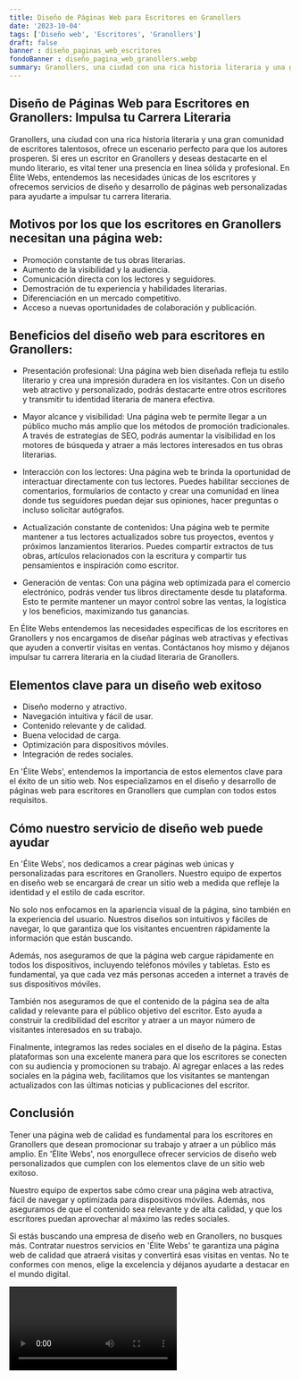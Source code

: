 ```yaml
---
title: Diseño de Páginas Web para Escritores en Granollers
date: '2023-10-04'
tags: ['Diseño web', 'Escritores', 'Granollers']
draft: false
banner : diseño_paginas_web_escritores
fondoBanner : diseño_pagina_web_granollers.webp
summary: Granollers, una ciudad con una rica historia literaria y una gran comunidad de escritores talentosos, ofrece un escenario perfecto para que los autores prosperen. Si eres un escritor en Granollers y deseas destacarte en el mundo literario, es vital tener una presencia en línea sólida y profesional. En Élite Webs, entendemos las necesidades únicas de los escritores y ofrecemos servicios de diseño y desarrollo de páginas web personalizadas para ayudarte a impulsar tu carrera literaria.
---
```


## Diseño de Páginas Web para Escritores en Granollers: Impulsa tu Carrera Literaria

Granollers, una ciudad con una rica historia literaria y una gran comunidad de escritores talentosos, ofrece un escenario perfecto para que los autores prosperen. Si eres un escritor en Granollers y deseas destacarte en el mundo literario, es vital tener una presencia en línea sólida y profesional. En Élite Webs, entendemos las necesidades únicas de los escritores y ofrecemos servicios de diseño y desarrollo de páginas web personalizadas para ayudarte a impulsar tu carrera literaria.

## Motivos por los que los escritores en Granollers necesitan una página web:

- Promoción constante de tus obras literarias.
- Aumento de la visibilidad y la audiencia.
- Comunicación directa con los lectores y seguidores.
- Demostración de tu experiencia y habilidades literarias.
- Diferenciación en un mercado competitivo.
- Acceso a nuevas oportunidades de colaboración y publicación.

## Beneficios del diseño web para escritores en Granollers:

- Presentación profesional: Una página web bien diseñada refleja tu estilo literario y crea una impresión duradera en los visitantes. Con un diseño web atractivo y personalizado, podrás destacarte entre otros escritores y transmitir tu identidad literaria de manera efectiva.

- Mayor alcance y visibilidad: Una página web te permite llegar a un público mucho más amplio que los métodos de promoción tradicionales. A través de estrategias de SEO, podrás aumentar la visibilidad en los motores de búsqueda y atraer a más lectores interesados en tus obras literarias.

- Interacción con los lectores: Una página web te brinda la oportunidad de interactuar directamente con tus lectores. Puedes habilitar secciones de comentarios, formularios de contacto y crear una comunidad en línea donde tus seguidores puedan dejar sus opiniones, hacer preguntas o incluso solicitar autógrafos.

- Actualización constante de contenidos: Una página web te permite mantener a tus lectores actualizados sobre tus proyectos, eventos y próximos lanzamientos literarios. Puedes compartir extractos de tus obras, artículos relacionados con la escritura y compartir tus pensamientos e inspiración como escritor.

- Generación de ventas: Con una página web optimizada para el comercio electrónico, podrás vender tus libros directamente desde tu plataforma. Esto te permite mantener un mayor control sobre las ventas, la logística y los beneficios, maximizando tus ganancias.

En Élite Webs entendemos las necesidades específicas de los escritores en Granollers y nos encargamos de diseñar páginas web atractivas y efectivas que ayuden a convertir visitas en ventas. Contáctanos hoy mismo y déjanos impulsar tu carrera literaria en la ciudad literaria de Granollers.

<GifSeo />

<Cta />

## Elementos clave para un diseño web exitoso

- Diseño moderno y atractivo.
- Navegación intuitiva y fácil de usar.
- Contenido relevante y de calidad.
- Buena velocidad de carga.
- Optimización para dispositivos móviles.
- Integración de redes sociales.

En 'Élite Webs', entendemos la importancia de estos elementos clave para el éxito de un sitio web. Nos especializamos en el diseño y desarrollo de páginas web para escritores en Granollers que cumplan con todos estos requisitos.

## Cómo nuestro servicio de diseño web puede ayudar

En 'Élite Webs', nos dedicamos a crear páginas web únicas y personalizadas para escritores en Granollers. Nuestro equipo de expertos en diseño web se encargará de crear un sitio web a medida que refleje la identidad y el estilo de cada escritor.

No solo nos enfocamos en la apariencia visual de la página, sino también en la experiencia del usuario. Nuestros diseños son intuitivos y fáciles de navegar, lo que garantiza que los visitantes encuentren rápidamente la información que están buscando.

Además, nos aseguramos de que la página web cargue rápidamente en todos los dispositivos, incluyendo teléfonos móviles y tabletas. Esto es fundamental, ya que cada vez más personas acceden a internet a través de sus dispositivos móviles.

También nos aseguramos de que el contenido de la página sea de alta calidad y relevante para el público objetivo del escritor. Esto ayuda a construir la credibilidad del escritor y atraer a un mayor número de visitantes interesados en su trabajo.

Finalmente, integramos las redes sociales en el diseño de la página. Estas plataformas son una excelente manera para que los escritores se conecten con su audiencia y promocionen su trabajo. Al agregar enlaces a las redes sociales en la página web, facilitamos que los visitantes se mantengan actualizados con las últimas noticias y publicaciones del escritor.

## Conclusión

Tener una página web de calidad es fundamental para los escritores en Granollers que desean promocionar su trabajo y atraer a un público más amplio. En 'Élite Webs', nos enorgullece ofrecer servicios de diseño web personalizados que cumplen con los elementos clave de un sitio web exitoso.

Nuestro equipo de expertos sabe cómo crear una página web atractiva, fácil de navegar y optimizada para dispositivos móviles. Además, nos aseguramos de que el contenido sea relevante y de alta calidad, y que los escritores puedan aprovechar al máximo las redes sociales.

Si estás buscando una empresa de diseño web en Granollers, no busques más. Contratar nuestros servicios en 'Élite Webs' te garantiza una página web de calidad que atraerá visitas y convertirá esas visitas en ventas. No te conformes con menos, elige la excelencia y déjanos ayudarte a destacar en el mundo digital.

<Video />

<CtaBot job='Escritores' city='Granollers'/>

<Gmaps query='Granollers+españa+maps' />